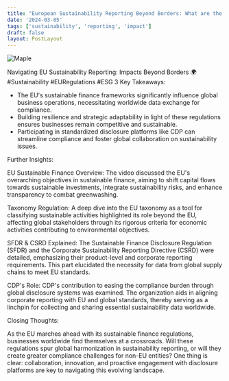 ```yaml
---
title: "European Sustainability Reporting Beyond Borders: What are the impacts for North American companies?"
date: '2024-03-05'
tags: ['sustainability', 'reporting', 'impact']
draft: false
layout: PostLayout
---
```


<div className="flex justify-center">
<div className="my-1 w-full px-2 xl:my-1 xl:w-1/2 xl:px-2">
    <img src="https://img.youtube.com/vi/Ao1P0i552PQ/0.jpg" alt="Maple" className="mx-auto h-58 w-auto" />
</div>
</div>

Navigating EU Sustainability Reporting: Impacts Beyond Borders 🌍 #Sustainability #EURegulations #ESG
3 Key Takeaways:

- The EU's sustainable finance frameworks significantly influence global business operations, necessitating worldwide data exchange for compliance.
- Building resilience and strategic adaptability in light of these regulations ensures businesses remain competitive and sustainable.
- Participating in standardized disclosure platforms like CDP can streamline compliance and foster global collaboration on sustainability issues.

Further Insights:

EU Sustainable Finance Overview:
The video discussed the EU's overarching objectives in sustainable finance, aiming to shift capital flows towards sustainable investments, integrate sustainability risks, and enhance transparency to combat greenwashing.

Taxonomy Regulation:
A deep dive into the EU taxonomy as a tool for classifying sustainable activities highlighted its role beyond the EU, affecting global stakeholders through its rigorous criteria for economic activities contributing to environmental objectives.

SFDR & CSRD Explained:
The Sustainable Finance Disclosure Regulation (SFDR) and the Corporate Sustainability Reporting Directive (CSRD) were detailed, emphasizing their product-level and corporate reporting requirements. This part elucidated the necessity for data from global supply chains to meet EU standards.

CDP's Role:
CDP's contribution to easing the compliance burden through global disclosure systems was examined. The organization aids in aligning corporate reporting with EU and global standards, thereby serving as a linchpin for collecting and sharing essential sustainability data worldwide.

Closing Thoughts:

As the EU marches ahead with its sustainable finance regulations, businesses worldwide find themselves at a crossroads. Will these regulations spur global harmonization in sustainability reporting, or will they create greater compliance challenges for non-EU entities? One thing is clear: collaboration, innovation, and proactive engagement with disclosure platforms are key to navigating this evolving landscape.
